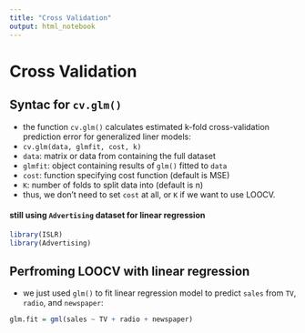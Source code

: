 ```yaml
---
title: "Cross Validation"
output: html_notebook
---
```


# Cross Validation

## Syntac for `cv.glm()`

- the function `cv.glm()` calculates estimated k-fold cross-validation prediction error for generalized liner models:
- `cv.glm(data, glmfit, cost, k)`
- `data`: matrix or data from containing the full dataset
- `glmfit`: object containing results of `glm()` fitted to `data`
- `cost`: function specifying cost function (default is MSE)
- `K`: number of folds to split data into (default is n)
- thus, we don't need to set `cost` at all, or `K` if we want to use LOOCV.

#### still using `Advertising` dataset for linear regression
```r
library(ISLR)
library(Advertising)
```

## Perfroming LOOCV with linear regression
- we just used `glm()` to fit linear regression model to predict `sales` from `TV`, `radio`, and `newspaper`:
```r
glm.fit = gml(sales ~ TV + radio + newspaper)
```





